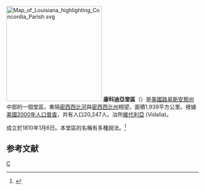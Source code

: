 [[File:Map_of_Louisiana_highlighting_Concordia_Parish.svg|250px]]
'''康科迪亞堂區'''（{{lang-en|Concordia Parish}}）是[[美國|美國]][[路易斯安那州|路易斯安那州]]中部的一個堂區，東隔[[密西西比河|密西西比河]]與[[密西西比州|密西西比州]]相望。面積1,939平方公里。根據[[美國2000年人口普查|美國2000年人口普查]]，共有人口20,247人。治所[[維代利亞_(路易西安納州)|維代利亞]] (Vidalia)。

成立於1810年1月6日。本堂區的名稱有多種說法。<ref>{{Cite web |url=http://www.dhh.louisiana.gov/OPH/PHP%202005/PDF/Concordia/Parish%20Concordia.pdf |title=Concordia Parish |access-date=2007-02-11 |archive-date=2017-01-25 |archive-url=https://web.archive.org/web/20170125141338/http://www.dhh.louisiana.gov/OPH/PHP%202005/PDF/Concordia/Parish%20Concordia.pdf |dead-url=no }}</ref>

==参考文献==
<div class="references-small">
<references />
</div>
[[Category:路易斯安那州行政區劃|C]]